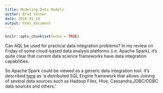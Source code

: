 ```yaml
---
title: Modeling Data Models
author: Brad Venner
date: 2018-01-14
output: html_document
---
```


```r
knitr::opts_chunk$set(echo = TRUE)
```

Can AQL be used for practical data integration problems?  In my review on Friday of some cloud-based data analysis platforms (i.e. Apache Spark), it's quite clear that current data science frameworks have data integration capabilities.

So Apache Spark could be viewed as a generic data integration tool.  It's described [here](https://intelligentinsight.wordpress.com/tag/spark-data-modeling/) as 'a  distributed SQL Engine framework that allows Joining of several data sources such as Hadoop Files, Hive, Cassandra,JDBC/ODBC data sources and others.'

